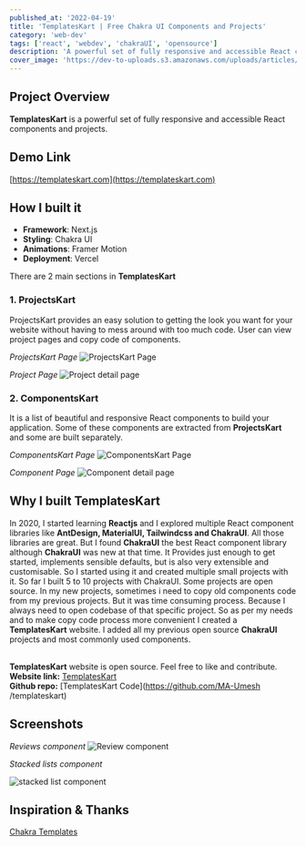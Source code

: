 ```yaml
---
published_at: '2022-04-19'
title: 'TemplatesKart | Free Chakra UI Components and Projects'
category: 'web-dev'
tags: ['react', 'webdev', 'chakraUI', 'opensource']
description: 'A powerful set of fully responsive and accessible React components and projects'
cover_image: 'https://dev-to-uploads.s3.amazonaws.com/uploads/articles/4781x486qji9y5uoijka.png'
---
```


## Project Overview

**TemplatesKart** is a powerful set of fully responsive and accessible React components and projects.

## Demo Link

[https://templateskart.com](https://templateskart.com)

## How I built it

- **Framework**: Next.js
- **Styling**: Chakra UI
- **Animations**: Framer Motion
- **Deployment**: Vercel

There are 2 main sections in **TemplatesKart**

### 1. ProjectsKart

ProjectsKart provides an easy solution to getting the look you want for your website without having to mess around with too much code. User can view project pages and copy code of components.

_ProjectsKart Page_
![ProjectsKart Page](https://dev-to-uploads.s3.amazonaws.com/uploads/articles/gqscfh2gwixlj35ig3fv.png)

_Project Page_
![Project detail page](https://dev-to-uploads.s3.amazonaws.com/uploads/articles/9i38lluhbqoyb6qzyuup.png)

### 2. ComponentsKart

It is a list of beautiful and responsive React components to build your application. Some of these components are extracted from **ProjectsKart** and some are built separately. <br />

_ComponentsKart Page_
![ComponentsKart Page](https://dev-to-uploads.s3.amazonaws.com/uploads/articles/29wcbhz4qxw9emtnv6uf.png)

_Component Page_
![Component detail page](https://dev-to-uploads.s3.amazonaws.com/uploads/articles/d6oh62c9oz1hjwoiln3i.png)

## Why I built TemplatesKart

In 2020, I started learning **Reactjs** and I explored multiple React component libraries like **AntDesign, MaterialUI, Tailwindcss and ChakraUI**. All those libraries are great. But I found **ChakraUI** the best React component library although **ChakraUI** was new at that time. It Provides just enough to get started, implements sensible defaults, but is also very extensible and customisable. So I started using it and created multiple small projects with it. So far I built 5 to 10 projects with ChakraUI. Some projects are open source. In my new projects, sometimes i need to copy old components code from my previous projects. But it was time consuming process. Because I always need to open codebase of that specific project. So as per my needs and to make copy code process more convenient I created a **TemplatesKart** website. I added all my previous open source **ChakraUI** projects and most commonly used components.<br /><br />

**TemplatesKart** website is open source. Feel free to like and contribute.<br />
**Website link:** [TemplatesKart](https://templateskart.com) <br />
**Github repo:** [TemplatesKart Code](https://github.com/MA-Umesh /templateskart)

## Screenshots

_Reviews component_
![Review component](https://dev-to-uploads.s3.amazonaws.com/uploads/articles/gj60lxsdf4iru28iaezn.png)

_Stacked lists component_

![stacked list component](https://dev-to-uploads.s3.amazonaws.com/uploads/articles/upm4e71xcoycwqb2p7ws.png)

## Inspiration & Thanks

[Chakra Templates️](https://chakra-templates.dev)
